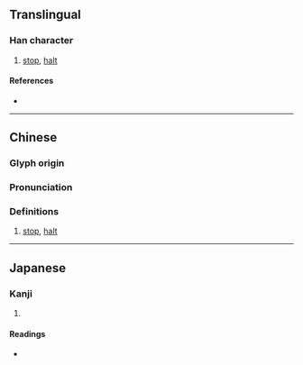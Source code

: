 {{character info/new}}
==Translingual==

===Han character===
{{Han char|rn=9|rad=人|as=13|sn=15|four=29266|canj=OFBW|ids=⿰亻當}}

# [[stop]], [[halt]]

====References====
* {{Han ref|kx=0119.020|dkj=01180|dj=0252.030|hdz=10224.130|uh=5105|ud=20741|bh=BBFD|bd=48125}}

----

==Chinese==
{{zh-forms|s=⿰亻当}}

===Glyph origin===
{{Han etym}}

===Pronunciation===
{{zh-pron
|m=dàng,dāng
|c=dong1
|mn=tong/tòng
|mc=y
|oc=y
|ma=
|cat=v
}}

===Definitions===
{{zh-hanzi}}

# [[stop]], [[halt]]

----

==Japanese==

===Kanji===
{{ja-kanji|grade=|rs=人13}}

# {{rfdef|ja|sort=人13}}

====Readings====
* {{ja-readings|on=[[とう]] (tō)|kun=[[おわる]] (owaru), [[とまる]] (tomaru), [[あたりまえでるい]] (atarimaederui)}}